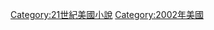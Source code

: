 {{Year by category
|m=2
|c=0
|d=0
|y=2
|cat=美國小說
|sortkey=小說
|parent=
|subcat=2002年小說
}}

[[Category:21世紀美國小說|Category:21世紀美國小說]]
[[Category:2002年美國|Category:2002年美國]]